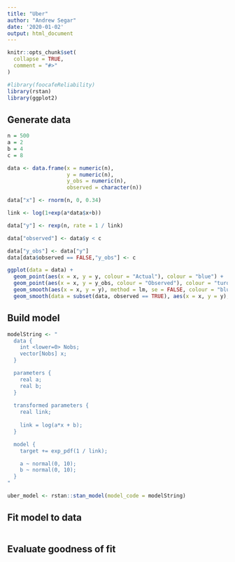 ```yaml
---
title: "Uber"
author: "Andrew Segar"
date: '2020-01-02'
output: html_document
---
```


```r
knitr::opts_chunk$set(
  collapse = TRUE,
  comment = "#>"
)
```

```r
#library(foocafeReliability)
library(rstan)
library(ggplot2)
```

## Generate data
```R

n = 500
a = 2
b = 4
c = 8

data <- data.frame(x = numeric(n),
                   y = numeric(n),
                   y_obs = numeric(n),
                   observed = character(n))

data["x"] <- rnorm(n, 0, 0.34)

link <- log(1+exp(a*data$x+b))

data["y"] <- rexp(n, rate = 1 / link)

data["observed"] <- data$y < c

data["y_obs"] <- data["y"]
data[data$observed == FALSE,"y_obs"] <- c

ggplot(data = data) +
  geom_point(aes(x = x, y = y, colour = "Actual"), colour = "blue") +
  geom_point(aes(x = x, y = y_obs, colour = "Observed"), colour = "turquoise") +
  geom_smooth(aes(x = x, y = y), method = lm, se = FALSE, colour = "blue") +
  geom_smooth(data = subset(data, observed == TRUE), aes(x = x, y = y), method = lm, se = FALSE, colour = "turquoise")

```




## Build model
```R

modelString <- "
  data {
    int <lower=0> Nobs;
    vector[Nobs] x;
  }

  parameters {
    real a;
    real b;
  }
  
  transformed parameters {
    real link;
    
    link = log(a*x + b);
  }

  model {
    target += exp_pdf(1 / link);

    a ~ normal(0, 10);
    b ~ normal(0, 10);
  }
"

uber_model <- rstan::stan_model(model_code = modelString)


```

## Fit model to data
```R


```

## Evaluate goodness of fit
```R



```
